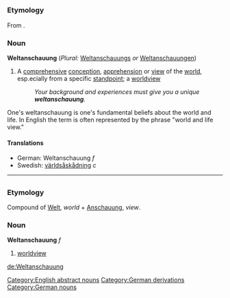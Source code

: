 =={{en}}==

===Etymology===
From {{de}}.

===Noun===
'''Weltanschauung''' (''Plural:'' [[Weltanschauungs]] ''or'' [[Weltanschauungen]])

#A [[comprehensive]] [[conception]], [[apprehension]] or [[view]] of the [[world]], esp.ecially from a specific [[standpoint]]; a [[worldview]]
#: ''Your background and experiences must give you a unique '''weltanschauung'''.''

One's weltanschauung is one's fundamental beliefs about the world and life. In English the term is often represented by the phrase "world and life view."
{{seeCites}}

====Translations====
*German: Weltanschauung ''f''
*Swedish: [[världsåskådning]] ''c''

[[Category:English abstract nouns]]
[[Category:German derivations]]
----

=={{de}}==
===Etymology===
Compound of [[Welt]], ''world'' + [[Anschauung]], ''view''.
===Noun===
'''Weltanschauung''' ''f''
# [[worldview]]

[[Category:German nouns]]

[[de:Weltanschauung]]